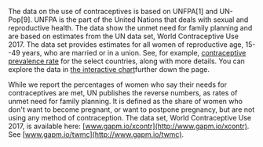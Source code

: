 The data on the use of contraceptives is based on UNFPA[1] and UN-Pop[9]. UNFPA is the part of the United Nations that deals with sexual and reproductive health. The data show the unmet need for family planning and are based on estimates from the UN data set, World Contraceptive Use 2017. The data set provides estimates for all women of reproductive age, 15--49 years, who are married or in a union. See, for example, [contraceptive prevalence rate](https://data.worldbank.org/indicator/SP.DYN.CONM.ZS?locations=XN-XT-XD-XM) for the select countries, along with more details. You can explore the data in [the interactive chart](https://www.unfpa.org/sexual-reproductive-health)further down the page.

While we report the percentages of women who say their needs for contraceptives are met, UN publishes the reverse numbers, as rates of unmet need for family planning. It is defined as the share of women who don't want to become pregnant, or want to postpone pregnancy, but are not using any method of contraception. The data set, World Contraceptive Use 2017, is available here: [www.gapm.io/xcontr](http://www.gapm.io/xcontr). See [www.gapm.io/twmc](http://www.gapm.io/twmc).
